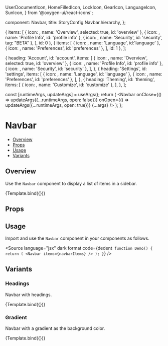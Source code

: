   UserDocumentIcon,
  HomeFilledIcon,
  LockIcon,
  GearIcon,
  LanguageIcon,
  SunIcon,
} from '@oxygen-ui/react-icons';

  component: Navbar,
  title: StoryConfig.Navbar.hierarchy,
};

<Meta title={meta.title} component={meta.component} />

  {
    items: [
      {
        icon: <HomeFilledIcon />,
        name: 'Overview',
        selected: true,
        id: 'overview'
      },
      {
        icon: <UserDocumentIcon />,
        name: 'Profile Info',
        id: 'profile info'
      },
      {
        icon: <LockIcon />,
        name: 'Security',
        id: 'security',
        tag: "BETA"
      },
    ],
    id: 0
  },
  {
    items: [
      {
        icon: <LanguageIcon />,
        name: 'Language',
        id:'language'
      },
      {
        icon: <GearIcon />,
        name: 'Preferences',
        id: 'preferences'
      },
    ],
    id: 1
  },
];

  {
    heading: 'Account',
    id: 'account',
    items: [
      {
        icon: <HomeFilledIcon />,
        name: 'Overview',
        selected: true,
        id: 'overview'
      },
      {
        icon: <UserDocumentIcon />,
        name: 'Profile Info',
        id: 'profile info'
      },
      {
        icon: <LockIcon />,
        name: 'Security',
        id: 'security'
      },
    ],
  },
  {
    heading: 'Settings',
    id: 'settings',
    items: [
      {
        icon: <LanguageIcon />,
        name: 'Language',
        id: 'language'
      },
      {
        icon: <GearIcon />,
        name: 'Preferences',
        id: 'preferences'
      },
    ],
  },
  {
    heading: 'Theming',
    id: 'theming',
    items: [
      {
        icon: <SunIcon />,
        name: 'Customize',
        id: 'customize'
      },
    ],
  },
];

  const [runtimeArgs, updateArgs] = useArgs();
  return (
    <Navbar
      onClose={() => updateArgs({...runtimeArgs, open: false})}
      onOpen={() => updateArgs({...runtimeArgs, open: true})}
      {...args}
    />
  );
};

# Navbar

- [Overview](#overview)
- [Props](#props)
- [Usage](#usage)
- [Variants](#variants)

## Overview

Use the `Navbar` component to display a list of items in a sidebar.

<Canvas>
  <Story
    name="Overview"
    parameters={{
      docs: {inlineStories: false, iframeHeight: 476},
    }}
    args={{items: navbarItems}}
  >
    {Template.bind({})}
  </Story>
</Canvas>

## Props

<ArgsTable story="Overview" />

## Usage

Import and use the `Navbar` component in your components as follows.

<Source
  language="jsx"
  dark
  format
  code={dedent`
function Demo() {
  return (
    <Navbar items={navbarItems} />
  );
}`}
/>

## Variants

### Headings

Navbar with headings.

<Canvas>
  <Story
    name="Headings"
    args={{items: navbarItemsHeading, open: true}}
    parameters={{
      docs: {inlineStories: false, iframeHeight: 476},
    }}
  >
    {Template.bind({})}
  </Story>
</Canvas>

### Gradient

Navbar with a gradient as the background color.

<Canvas>
  <Story
    name="Gradient"
    args={{fill: 'gradient', items: navbarItems}}
    parameters={{
      docs: {inlineStories: false, iframeHeight: 476},
    }}
  >
    {Template.bind({})}
  </Story>
</Canvas>
